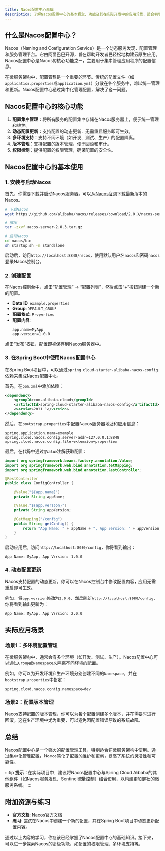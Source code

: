 ```yaml
---
title: Nacos配置中心基础
description: 了解Nacos配置中心的基本概念、功能及其在实际开发中的应用场景，适合初学者入门学习。
---
```


## 什么是Nacos配置中心？

Nacos（Naming and Configuration Service）是一个动态服务发现、配置管理和服务管理平台。它由阿里巴巴开源，旨在帮助开发者更轻松地构建云原生应用。Nacos配置中心是Nacos的核心功能之一，主要用于集中管理应用程序的配置信息。

在微服务架构中，配置管理是一个重要的环节。传统的配置文件（如`application.properties`或`application.yml`）分散在各个服务中，难以统一管理和更新。Nacos配置中心通过集中化管理配置，解决了这一问题。

## Nacos配置中心的核心功能

1. **配置集中管理**：将所有服务的配置集中存储在Nacos服务器上，便于统一管理和维护。
2. **动态配置更新**：支持配置的动态更新，无需重启服务即可生效。
3. **多环境支持**：支持不同环境（如开发、测试、生产）的配置隔离。
4. **版本管理**：支持配置的版本管理，便于回滚和审计。
5. **权限控制**：提供配置的权限管理，确保配置的安全性。

## Nacos配置中心的基本使用

### 1. 安装与启动Nacos

首先，你需要下载并启动Nacos服务器。可以从[Nacos官网](https://nacos.io/)下载最新版本的Nacos。

```bash
# 下载Nacos
wget https://github.com/alibaba/nacos/releases/download/2.0.3/nacos-server-2.0.3.tar.gz

# 解压
tar -zxvf nacos-server-2.0.3.tar.gz

# 启动Nacos
cd nacos/bin
sh startup.sh -m standalone
```

启动后，访问`http://localhost:8848/nacos`，使用默认用户名`nacos`和密码`nacos`登录Nacos控制台。

### 2. 创建配置

在Nacos控制台中，点击“配置管理” -> “配置列表”，然后点击“+”按钮创建一个新的配置。

- **Data ID**: `example.properties`
- **Group**: `DEFAULT_GROUP`
- **配置格式**: `Properties`
- **配置内容**:
  ```properties
  app.name=MyApp
  app.version=1.0.0
  ```

点击“发布”按钮，配置即被保存到Nacos服务器中。

### 3. 在Spring Boot中使用Nacos配置中心

在Spring Boot项目中，可以通过`spring-cloud-starter-alibaba-nacos-config`依赖来集成Nacos配置中心。

首先，在`pom.xml`中添加依赖：

```xml
<dependency>
    <groupId>com.alibaba.cloud</groupId>
    <artifactId>spring-cloud-starter-alibaba-nacos-config</artifactId>
    <version>2021.1</version>
</dependency>
```

然后，在`bootstrap.properties`中配置Nacos服务器地址和应用信息：

```properties
spring.application.name=example
spring.cloud.nacos.config.server-addr=127.0.0.1:8848
spring.cloud.nacos.config.file-extension=properties
```

最后，在代码中通过`@Value`注解获取配置：

```java
import org.springframework.beans.factory.annotation.Value;
import org.springframework.web.bind.annotation.GetMapping;
import org.springframework.web.bind.annotation.RestController;

@RestController
public class ConfigController {

    @Value("${app.name}")
    private String appName;

    @Value("${app.version}")
    private String appVersion;

    @GetMapping("/config")
    public String getConfig() {
        return "App Name: " + appName + ", App Version: " + appVersion;
    }
}
```

启动应用后，访问`http://localhost:8080/config`，你将看到输出：

```
App Name: MyApp, App Version: 1.0.0
```

### 4. 动态配置更新

Nacos支持配置的动态更新。你可以在Nacos控制台中修改配置内容，应用无需重启即可生效。

例如，将`app.version`修改为`2.0.0`，然后刷新`http://localhost:8080/config`，你将看到输出更新为：

```
App Name: MyApp, App Version: 2.0.0
```

## 实际应用场景

### 场景1：多环境配置管理

在微服务架构中，通常会有多个环境（如开发、测试、生产）。Nacos配置中心可以通过`Group`或`Namespace`来隔离不同环境的配置。

例如，你可以为开发环境和生产环境分别创建不同的`Namespace`，并在`bootstrap.properties`中指定：

```properties
spring.cloud.nacos.config.namespace=dev
```

### 场景2：配置版本管理

Nacos支持配置的版本管理，你可以为每个配置创建多个版本，并在需要时进行回滚。这在生产环境中尤为重要，可以避免因配置错误导致的系统故障。

## 总结

Nacos配置中心是一个强大的配置管理工具，特别适合在微服务架构中使用。通过集中化管理配置，Nacos简化了配置的维护和更新，提高了系统的灵活性和可靠性。

:::tip
**提示**：在实际项目中，建议将Nacos配置中心与Spring Cloud Alibaba的其他组件（如Nacos服务发现、Sentinel流量控制）结合使用，以构建更加健壮的微服务系统。
:::

## 附加资源与练习

- **官方文档**: [Nacos官方文档](https://nacos.io/zh-cn/docs/what-is-nacos.html)
- **练习**: 尝试在Nacos中创建一个新的配置，并在Spring Boot项目中动态更新配置内容。

通过以上内容的学习，你应该已经掌握了Nacos配置中心的基础知识。接下来，可以进一步探索Nacos的高级功能，如配置的权限管理、多环境支持等。